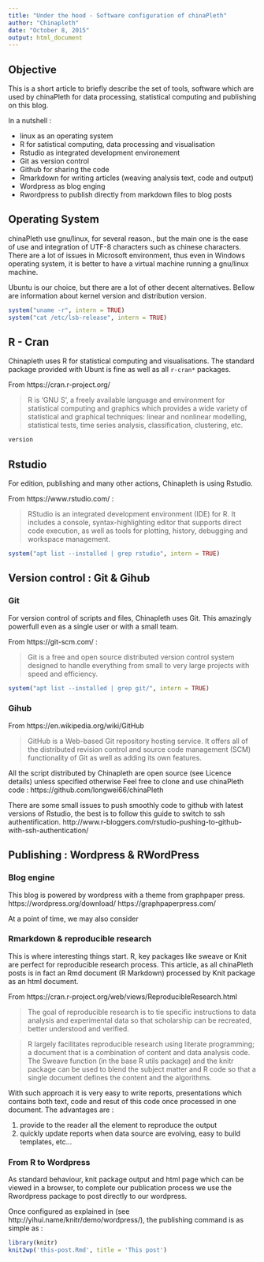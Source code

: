 ```yaml
---
title: "Under the hood - Software configuration of chinaPleth"
author: "Chinapleth"
date: "October 8, 2015"
output: html_document
---
```


## Objective
This is a short article to briefly describe the set of tools, software which are used by chinaPleth for data processing, statistical computing and publishing on this blog.

In a nutshell :

- linux as an operating system
- R for satistical computing, data processing and visualisation
- Rstudio as integrated development environement
- Git as version control
- Github for sharing the code
- Rmarkdown for writing articles (weaving analysis text, code and output)
- Wordpress as blog enging
- Rwordpress to publish directly from markdown files to blog posts




## Operating System
chinaPleth use gnu/linux, for several reason., but the main one is the ease of use and integration of UTF-8 characters such as chinese characters. There are a lot of issues in Microsoft environment, thus even in Windows operating system, it is better to have a virtual machine running a gnu/linux machine. 

Ubuntu is our choice, but there are a lot of other decent alternatives. Bellow are information about kernel version and distribution version.

```r
system("uname -r", intern = TRUE)
system("cat /etc/lsb-release", intern = TRUE)
```

## R - Cran
Chinapleth uses R for statistical computing and visualisations. The standard package provided with Ubunt is fine as well as all `r-cran*` packages.

From https://cran.r-project.org/

> R is ‘GNU S’, a freely available language and environment for statistical computing and graphics which provides a wide variety of statistical and graphical techniques: linear and nonlinear modelling, statistical tests, time series analysis, classification, clustering, etc. 

```r
version
```


## Rstudio
For edition, publishing and many other actions, Chinapleth is using Rstudio.

From https://www.rstudio.com/ : 

> RStudio is an integrated development environment (IDE) for R. It includes a console, syntax-highlighting editor that supports direct code execution, as well as tools for plotting, history, debugging and workspace management. 

```r
system("apt list --installed | grep rstudio", intern = TRUE)
```

## Version control : Git & Gihub
### Git
For version control of scripts and files, Chinapleth uses Git. This amazingly powerfull even as a single user or with a small team.

From https://git-scm.com/ :

> Git is a free and open source distributed version control system designed to handle everything from small to very large projects with speed and efficiency. 

```r
system("apt list --installed | grep git/", intern = TRUE)
```

### Gihub

From https://en.wikipedia.org/wiki/GitHub

> GitHub is a Web-based Git repository hosting service. It offers all of the distributed revision control and source code management (SCM) functionality of Git as well as adding its own features.

All the script distributed by Chinapleth are open source (see Licence details) unless specified otherwise
Feel free to clone and use chinaPleth code :
https://github.com/longwei66/chinaPleth

There are some small issues to push smoothly code to github with latest versions of Rstudio, the best is to follow this guide to switch to ssh authentification. 
http://www.r-bloggers.com/rstudio-pushing-to-github-with-ssh-authentication/


## Publishing : Wordpress & RWordPress
### Blog engine
This blog is powered by wordpress with a theme from graphpaper press.
https://wordpress.org/download/
https://graphpaperpress.com/

At a point of time, we may also consider 

### Rmarkdown & reproducible research
This is where interesting things start. R, key packages like sweave or Knit are perfect for reproducible research process. This article, as all chinaPleth posts is in fact an Rmd document (R Markdown) processed by Knit package as an html document.

From https://cran.r-project.org/web/views/ReproducibleResearch.html 

> The goal of reproducible research is to tie specific instructions to data analysis and experimental data so that scholarship can be recreated, better understood and verified. 

> R largely facilitates reproducible research using literate programming; a document that is a combination of content and data analysis code. The Sweave function (in the base R utils package) and the knitr package can be used to blend the subject matter and R code so that a single document defines the content and the algorithms. 

With such approach it is very easy to write reports, presentations which contains both text, code and resut of this code once processed in one document. The advantages are : 

1. provide to the reader all the element to reproduce the output
2. quickly update reports when data source are evolving, easy to build templates, etc...

### From R to Wordpress
As standard behaviour, knit package output and html page which can be viewed in a browser, to complete our publication process we use the Rwordpress package to post directly to our wordpress.

Once configured as explained in (see http://yihui.name/knitr/demo/wordpress/), the publishing command is as simple as :
```r
library(knitr)
knit2wp('this-post.Rmd', title = 'This post')
```















